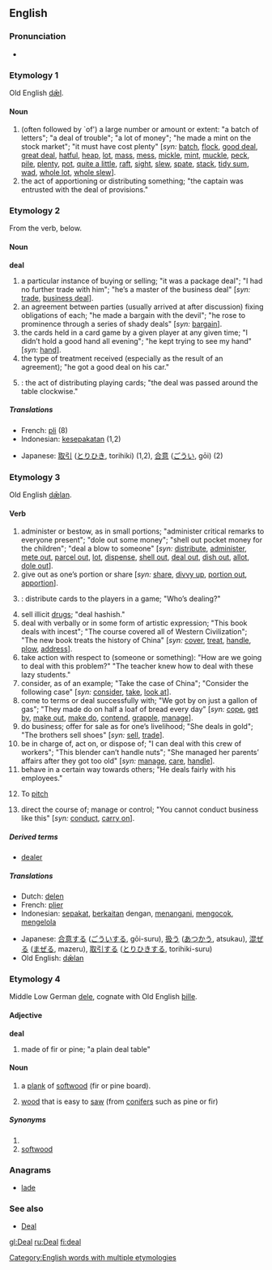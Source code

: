 ==English==

=== Pronunciation ===
*{{IPA|/'dil/}}

===Etymology 1===
Old English [[dæl|dǣl]].

====Noun====
{{sb|deal|deals}}

# (often followed by `of') a large number or amount or extent: "a batch of letters"; "a deal of trouble"; "a lot of money"; "he made a mint on the stock market"; "it must have cost plenty" [''syn:'' [[batch]], [[flock]], [[good deal]], [[great deal]], [[hatful]], [[heap]], [[lot]], [[mass]], [[mess]], [[mickle]], [[mint]], [[muckle]], [[peck]], [[pile]], [[plenty]], [[pot]], [[quite a little]], [[raft]], [[sight]], [[slew]], [[spate]], [[stack]], [[tidy sum]], [[wad]], [[whole lot]], [[whole slew]]].
# the act of apportioning or distributing something; "the captain was entrusted with the deal of provisions."

===Etymology 2===
From the verb, below.

====Noun====
'''deal'''

# a particular instance of buying or selling; "it was a package deal"; "I had no further trade with him"; "he’s a master of the business deal" [''syn:'' [[trade]], [[business deal]]].
# an agreement between parties (usually arrived at after discussion) fixing obligations of each; "he made a bargain with the devil"; "he rose to prominence through a series of shady deals" [''syn:'' [[bargain]]].
# the cards held in a card game by a given player at any given time; "I didn’t hold a good hand all evening"; "he kept trying to see my hand" [''syn:'' [[hand]]].
# the type of treatment received (especially as the result of an agreement); "he got a good deal on his car."
#{{cattag|Card games}}: the act of distributing playing cards; "the deal was passed around the table clockwise."

=====Translations=====
{{top}}
*French: [[pli]] {{m}} (8)
*Indonesian: [[sepakat|kesepakatan]] (1,2)
{{mid}}
*Japanese: [[取引]] ([[とりひき]], torihiki) (1,2), [[合意]] ([[ごうい]], gōi) (2)
{{bottom}}

===Etymology 3===
Old English [[dælan|dǣlan]].

====Verb====
{{irregverb|'''to deal'''|'''[[deals]]'''|'''[[dealt]]'''|'''[[dealt]]'''|'''[[dealing]]'''}}

# administer or bestow, as in small portions; "administer critical remarks to everyone present"; "dole out some money"; "shell out pocket money for the children"; "deal a blow to someone" [''syn:'' [[distribute]], [[administer]], [[mete out]], [[parcel out]], [[lot]], [[dispense]], [[shell out]], [[deal out]], [[dish out]], [[allot]], [[dole out]]].
# give out as one’s portion or share [''syn:'' [[share]], [[divvy up]], [[portion out]], [[apportion]]].
#{{cattag|Card games}}: distribute cards to the players in a game; "Who’s dealing?"
# sell illicit [[drug]]s; "deal hashish."
# deal with verbally or in some form of artistic expression; "This book deals with incest"; "The course covered all of Western Civilization"; "The new book treats the history of China" [''syn:'' [[cover]], [[treat]], [[handle]], [[plow]], [[address]]].
# take action with respect to (someone or something): "How are we going to deal with this problem?" "The teacher knew how to deal with these lazy students."
# consider, as of an example; "Take the case of China"; "Consider the following case" [''syn:'' [[consider]], [[take]], [[look at]]].
# come to terms or deal successfully with; "We got by on just a gallon of gas"; "They made do on half a loaf of bread every day" [''syn:'' [[cope]], [[get by]], [[make out]], [[make do]], [[contend]], [[grapple]], [[manage]]].
# do business; offer for sale as for one’s livelihood; "She deals in gold"; "The brothers sell shoes" [''syn:'' [[sell]], [[trade]]].
# be in charge of, act on, or dispose of; "I can deal with this crew of workers"; "This blender can’t handle nuts"; "She managed her parents’ affairs after they got too old" [''syn:'' [[manage]], [[care]], [[handle]]].
# behave in a certain way towards others; "He deals fairly with his employees."
#{{baseball}} {{slang}} To [[pitch]]
# direct the course of; manage or control; "You cannot conduct business like this" [''syn:'' [[conduct]], [[carry on]]].

=====Derived terms=====
*[[dealer]]

=====Translations=====
{{top}}
*Dutch: [[delen]]
*French: [[plier]]
*Indonesian: [[sepakat]], [[kait|berkaitan]] dengan, [[tangan|menangani]], [[kocok|mengocok]], [[kelola|mengelola]]
{{mid}}
*Japanese: [[合意]]する ([[ごうい]]する, gōi-suru), [[扱う]] ([[あつかう]], atsukau), [[混ぜる]] ([[まぜる]], mazeru), [[取引]]する ([[とりひき]]する, torihiki-suru)
*Old English: [[dælan|dǣlan]]
{{bottom}}

===Etymology 4===
Middle Low German [[dele]], cognate with Old English [[þille]].

====Adjective====
'''deal'''

# made of fir or pine; "a plain deal table"

====Noun====
{{sb|deal|deals}}

# {{countable}} a [[plank]] of [[softwood]] (fir or pine board).
# {{uncountable}} [[wood]] that is easy to [[saw]] (from [[conifer]]s such as pine or fir)

=====Synonyms=====
#<br>
#[[softwood]]

===Anagrams===
*[[lade]]

===See also===
*[[Deal]]

[[Category:English words with multiple etymologies]]

[[gl:Deal]]
[[ru:Deal]]
[[fi:deal]]